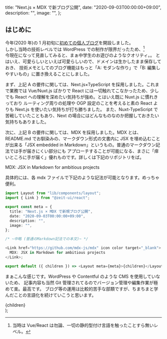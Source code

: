 
  title: "Next.js × MDX で新ブログ公開",
  date: "2020-09-03T00:00:00+09:00",
  description: "",
  image: "",
};

## はじめに

今年(2020 年)の 1 月初旬に[初めての個人ブログ](https://harold.tokyo)を開設しました。  
しかし当時の技術レベルでは WordPress での制作が限界だったため、[^1]  
今現在になって見直してみると、まぁ中学生のお遊びのようなクオリティ。。
とはいえ、可愛らしいといえば可愛らしいので、ドメインは生かしたまま保存しておき、
技術メモとしてのブログ機能はもっと「A: モダンな作り」で「B: 編集しやすいもの」に置き換えることにしました。

[^1]: 当時は Vue/React は勿論、一切の静的型付け言語を触ったことすら無いレベル。

まず、上記 A の要件に関しては、Next.js×TypeScript を採用しました。これまで業務では Vue/Nuxt.js ばかりで
React には一切触れてこなかったため、少しでも React への理解を深めたい気持ちが強め。とはいえ既に Nuxt.js に慣れきっており
ルーティング周りの処理や OGP 設定のことを考えると素の React よりも Next.js を使いたい気持ちが打ち勝ちました。
また、Nuxt-TypeScript で苦戦していたこともあり、Next の場合にはどんなものなのか把握しておきたい気持ちもありました。

次に、上記 B の要件に関しては、MDX を採用しました。MDX とは、README.md でお馴染みの、マークダウン形式の文書内に
JSX を埋め込むことが出来る「JSX embedded in Markdown」というもの。普通のマークダウン記法では手が届きにくい部分にも
アプローチすることが可能になる、まさに「痒いところに手が届く」優れものです。詳しくは下記のリポジトリをば。

<Link href="https://github.com/mdx-js/mdx" icon color target="_blank">
  MDX: JSX in Markdown for ambitious projects
</Link>

具体的には、各 mdx ファイルで下記のような記法が可能となります。めっちゃ便利。

```typescript
import Layout from "lib/components/layout";
import { Link } from "@zeit-ui/react";

export const meta = {
  title: "Next.js × MDX で新規ブログ公開",
  date: "2020-09-03T00:00:00+09:00",
  description: "",
  image: "",
};

/* ~中略 (普通のMarkdown記法での本文)~ */

<Link href="https://github.com/mdx-js/mdx" icon color target="_blank">
  MDX: JSX in Markdown for ambitious projects
</Link>;

export default ({ children }) => <Layout meta={meta}>{children}</Layout>;
```

まぁこんな感じです。WordPress や Contentful のような CMS を使用していないため、
記事内容も当然 Git 管理されてるのでバージョン管理や編集作業が極めて楽。最高です。
ブログ等の運用は比較的苦手な部類ですが、ちまちまと学んだことの言語化を続けていこうと思います。

  <div className="mdx__body">
    <Layout meta={meta}>{children}</Layout>
  </div>
);
